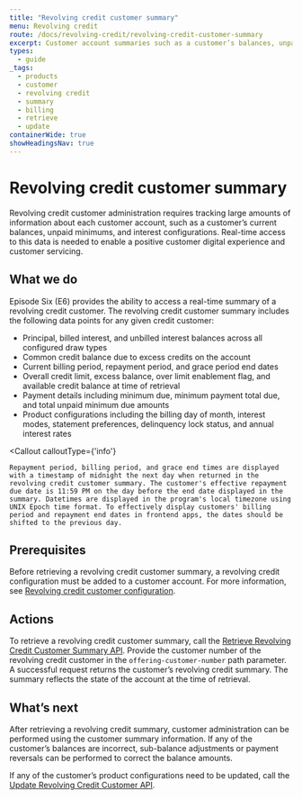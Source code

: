 ```yaml
---
title: "Revolving credit customer summary"
menu: Revolving credit
route: /docs/revolving-credit/revolving-credit-customer-summary
excerpt: Customer account summaries such as a customer’s balances, unpaid minimums, and interest.
types: 
  - guide
_tags:
  - products
  - customer
  - revolving credit
  - summary
  - billing
  - retrieve
  - update
containerWide: true
showHeadingsNav: true
---
```



# Revolving credit customer summary

Revolving credit customer administration requires tracking large amounts of information about each customer account, such as a customer’s current balances, unpaid minimums, and interest configurations. Real-time access to this data is needed to enable a positive customer digital experience and customer servicing.

## What we do

Episode Six (E6) provides the ability to access a real-time summary of a revolving credit customer. The revolving credit customer summary includes the following data points for any given credit customer:

- Principal, billed interest, and unbilled interest balances across all configured draw types
- Common credit balance due to excess credits on the account
- Current billing period, repayment period, and grace period end dates
- Overall credit limit, excess balance, over limit enablement flag, and available credit balance at time of retrieval
- Payment details including minimum due, minimum payment total due, and total unpaid minimum due amounts
- Product configurations including the billing day of month, interest modes, statement preferences, delinquency lock status, and annual interest rates

<Callout
    calloutType={'info'}
>
    Repayment period, billing period, and grace end times are displayed with a timestamp of midnight the next day when returned in the revolving credit customer summary. The customer's effective repayment due date is 11:59 PM on the day before the end date displayed in the summary. Datetimes are displayed in the program's local timezone using UNIX Epoch time format. To effectively display customers' billing period and repayment end dates in frontend apps, the dates should be shifted to the previous day.
</Callout>

## Prerequisites

Before retrieving a revolving credit customer summary, a revolving credit configuration must be added to a customer account. For more information, see [Revolving credit customer configuration](/docs/revolving-credit/revolving-credit-customer-configuration).

## Actions

To retrieve a revolving credit customer summary, call the [Retrieve Revolving Credit Customer Summary API](/tech-specs/revolving-credit/revolving-credit-customers/api?#operation/retrieveRevolvingCreditCustomerConfiguration). Provide the customer number of the revolving credit customer in the `offering-customer-number` path parameter. A successful request returns the customer’s revolving credit summary. The summary reflects the state of the account at the time of retrieval.

## What’s next

After retrieving a revolving credit summary, customer administration can be performed using the customer summary information. If any of the customer’s balances are incorrect, sub-balance adjustments or payment reversals can be performed to correct the balance amounts.

If any of the customer’s product configurations need to be updated, call the [Update Revolving Credit Customer API](/tech-specs/revolving-credit/revolving-credit-customers/api?#operation/updateRevolvingCreditCustomerConfiguration).
